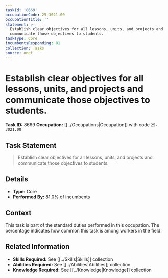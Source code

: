 ```yaml
---
taskId: '8669'
occupationCode: 25-3021.00
occupationTitle: ''
statement: >-
  Establish clear objectives for all lessons, units, and projects and
  communicate those objectives to students.
taskType: Core
incumbentsResponding: 81
collection: Tasks
source: onet
---
```

# Establish clear objectives for all lessons, units, and projects and communicate those objectives to students.

**Task ID:** 8669
**Occupation:** [[../Occupations|Occupation]] with code `25-3021.00`

## Task Statement

> Establish clear objectives for all lessons, units, and projects and communicate those objectives to students.

## Details

- **Type:** Core
- **Performed By:** 81.0% of incumbents

## Context

This task is part of the standard duties performed in this occupation. The percentage indicates how common this task is among workers in the field.

## Related Information

- **Skills Required:** See [[../Skills|Skills]] collection
- **Abilities Required:** See [[../Abilities|Abilities]] collection
- **Knowledge Required:** See [[../Knowledge|Knowledge]] collection
